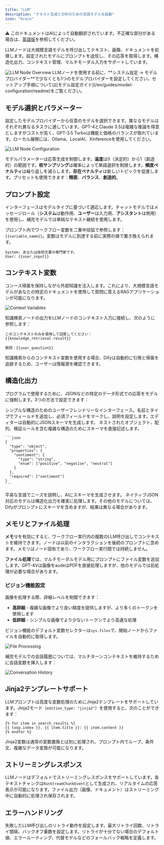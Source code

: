 ```yaml
---
title: "LLM"
description: "テキスト生成と分析のための言語モデルを起動"
icon: "brain"
---
```


<Note> ⚠️ このドキュメントはAIによって自動翻訳されています。不正確な部分がある場合は、[英語版](/en/documentation/pages/nodes/llm)を参照してください。</Note>


LLMノードは大規模言語モデルを呼び出してテキスト、画像、ドキュメントを処理します。設定されたモデルにプロンプトを送信し、その応答を取得します。構造化出力、コンテキスト管理、マルチモーダル入力をサポートしています。

<Frame caption="LLMノード設定インターフェース">
  <img src="https://assets-docs.dify.ai/dify-enterprise-mintlify/en/guides/workflow/node/85730fbfa1d441d12d969b89adf2670e.png" alt="LLM Node Overview" />
</Frame>

<Info>
  LLMノードを使用する前に、**システム設定 → モデルプロバイダー**で少なくとも1つのモデルプロバイダーを設定してください。セットアップ手順については[モデル設定ガイド](/en/guides/model-configuration/readme)をご覧ください。
</Info>

## モデル選択とパラメーター

設定したモデルプロバイダーから任意のモデルを選択できます。異なるモデルはそれぞれ異なるタスクに適しています。GPT-4とClaude 3.5は複雑な推論を得意としますがコストが高く、GPT-3.5 Turboは機能と価格のバランスが取れています。ローカル展開には、Ollama、LocalAI、Xinferenceを使用してください。

<Frame caption="モデル選択とパラメーター設定">
  <img src="https://assets-docs.dify.ai/dify-enterprise-mintlify/en/guides/workflow/node/43f81418ea70d4d79e3705505e777b1b.png" alt="LLM Node Configuration" />
</Frame>

モデルパラメーターは応答生成を制御します。**温度**は0（決定的）から1（創造的）の範囲です。**核サンプリング**は確率によって単語選択を制限します。**頻度ペナルティ**は繰り返しを減らします。**存在ペナルティ**は新しいトピックを促進します。プリセットも使用できます：**精密**、**バランス**、**創造的**。

## プロンプト設定

インターフェースはモデルタイプに基づいて適応します。チャットモデルではメッセージロール（**システム**は動作用、**ユーザー**は入力用、**アシスタント**は例用）を使用し、補完モデルでは単純なテキスト継続を使用します。

プロンプト内でワークフロー変数を二重中括弧で参照します：`{{variable_name}}`。変数はモデルに到達する前に実際の値で置き換えられます。

```text
System: あなたは技術文書の専門家です。
User: {{user_input}}
```

## コンテキスト変数

コンース帰属を保持しながら外部知識を注入します。これにより、大規模言語モデルがあなたの特定のドキュメントを使用して質問に答えるRAGアプリケーションが可能になります。

<Frame caption="RAGアプリケーションでのコンテキスト変数の使用">
  <img src="https://assets-docs.dify.ai/dify-enterprise-mintlify/en/guides/workflow/node/5aefed96962bd994f8f05bac96b11e22.png" alt="Context Variables" />
</Frame>

知識検索ノードの出力をLLMノードのコンテキスト入力に接続し、次のように参照します：

```text
このコンテキストのみを使用して回答してください：
{{knowledge_retrieval.result}}

質問：{{user_question}}
```

知識検索からのコンテキスト変数を使用する場合、Difyは自動的に引用と帰属を追跡するため、ユーザーは情報源を確認できます。

## 構造化出力

プログラムで使用するために、JSONなどの特定のデータ形式での応答をモデルに強制します。3つの方法で設定できます：

<Tabs>
  <Tab title="ビジュアルエディター">
    シンプルな構造のためのユーザーフレンドリーなインターフェース。名前とタイプでフィールドを追加し、必須フィールドをマークし、説明を設定します。エディターは自動的にJSONスキーマを生成します。
  </Tab>
  
  <Tab title="JSONスキーマ">
    ネストされたオブジェクト、配列、検証ルールを含む複雑な構造のためにスキーマを直接記述します。
    
    ```json
    {
      "type": "object",
      "properties": {
        "sentiment": {
          "type": "string",
          "enum": ["positive", "negative", "neutral"]
        }
      },
      "required": ["sentiment"]
    }
    ```
  </Tab>
  
  <Tab title="AI生成">
    平易な言語でニーズを説明し、AIにスキーマを生成させます。
  </Tab>
</Tabs>

<Warning>
  ネイティブJSON対応のモデルは構造化出力を確実に処理します。その他のモデルについては、Difyがプロンプトにスキーマを含めますが、結果は異なる場合があります。
</Warning>

## メモリとファイル処理

**メモリ**を有効にすると、ワークフロー実行内の複数のLLM呼び出しでコンテキストを維持できます。ノードは以前のインタラクションを後続のプロンプトに含めます。メモリはノード固有であり、ワークフロー実行間では持続しません。

**ファイル処理**では、マルチモーダルモデル用にプロンプトにファイル変数を追加します。GPT-4Vは画像をaudeはPDFを直接処理しますが、他のモデルでは前処理が必要な場合があります。

### ビジョン機能設定

画像を処理する際、詳細レベルを制御できます：
- **高詳細** - 複雑な画像でより良い精度を提供しますが、より多くのトークンを使用します
- **低詳細** - シンプルな画像でより少ないトークンでより高速な処理

ビジョン機能のデフォルト変数セレクターは`sys.files`で、開始ノードからファイルを自動的に取得します。

<Frame caption="マルチモーダル大規模言語モデルでのファイル処理">
  <img src="https://assets-docs.dify.ai/2024/11/05b3d4a78038bc7afbb157078e3b2b26.png" alt="File Processing" />
</Frame>

補完モデルでの会話履歴については、マルチターンコンテキストを維持するために会話変数を挿入します：

<Frame caption="会話履歴変数の使用">
  <img src="https://assets-docs.dify.ai/dify-enterprise-mintlify/en/guides/workflow/node/b8642f8c6e3f562fceeefae83628fd68.png" alt="Conversation History" />
</Frame>

## Jinja2テンプレートサポート

LLMプロンプトは高度な変数処理のためにJinja2テンプレートをサポートしています。Jinja2モード（`edition_type: "jinja2"`）を使用すると、次のことができます：

```jinja2
{% for item in search_results %}
{{ loop.index }}. {{ item.title }}: {{ item.content }}
{% endfor %}
```

Jinja2変数は通常の変数置換とは別に処理され、プロンプト内でループ、条件文、複雑なデータ変換が可能になります。

## ストリーミングレスポンス

LLMノードはデフォルトでストリーミングレスポンスをサポートしています。各テキストチャンクは`RunStreamChunkEvent`として生成され、リアルタイムの応答表示が可能になります。ファイル出力（画像、ドキュメント）はストリーミング中に自動的に処理され保存されます。

## エラーハンドリング

失敗したLLM呼び出しのリトライ動作を設定します。最大リトライ回数、リトライ間隔、バックオフ乗数を設定します。リトライが十分でない場合のデフォルト値、エラールーティング、代替モデルなどのフォールバック戦略を定義します。
